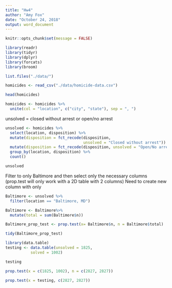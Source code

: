 ```yaml
---
title: "Hw4"
author: "Amy Fox"
date: "October 24, 2018"
output: word_document
---
```


```r
knitr::opts_chunk$set(message = FALSE)
```

```r
library(readr)
library(tidyr)
library(dplyr)
library(forcats)
library(broom)

```


```r
list.files("./data/")
```

```r
homicides <- read_csv("./data/homicide-data.csv")
```

```r
head(homicides)
```

```r
homicides <- homicides %>%
  unite(col = "location", c("city", "state"), sep = ", ")
```

unsolved = closed without arrest or open/no arrest
```r
unsolved <- homicides %>%
  select(location, disposition) %>%
  mutate(disposition = fct_recode(disposition, 
                                  unsolved = "Closed without arrest")) %>%
  mutate(disposition = fct_recode(disposition, unsolved = "Open/No arrest")) %>%
  group_by(location, disposition) %>%
  count() 

unsolved
```

Filter to only Baltimore and then select only the necessary columns (prop.test will only work with a 2D table with 2 columns)
Need to create new column with only 
```r

Baltimore <- unsolved %>%
  filter(location == "Baltimore, MD") 

Baltimore <- Baltimore%>%
  mutate(total = sum(Baltimore$n))

Baltimore_prop_test <- prop.test(x= Baltimore$n, n = Baltimore$total)

tidy(Baltimore_prop_test)
```


```r
library(data.table)
testing <- data.table(unsolved = 1825,
           solved = 1002)

testing

prop.test(x = c(1825, 1002), n = c(2827, 2827))

prop.test(x = testing, c(2827, 2827))
```

  


